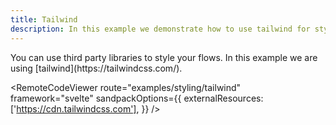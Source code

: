 ```yaml
---
title: Tailwind
description: In this example we demonstrate how to use tailwind for styling a flow.
---
```




<ExampleLayout>
You can use third party libraries to style your flows. In this example we are using [tailwind](https://tailwindcss.com/).

<RemoteCodeViewer
  route="examples/styling/tailwind"
  framework="svelte"
  sandpackOptions={{
    externalResources: ['https://cdn.tailwindcss.com'],
  }}
/>
</ExampleLayout>
